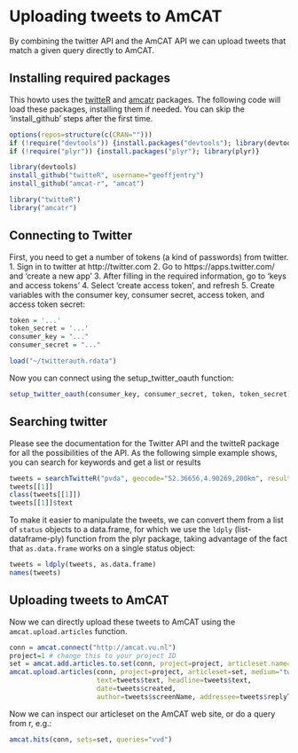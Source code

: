 Uploading tweets to AmCAT
=========================

By combining the twitter API and the AmCAT API we can upload tweets that match a given query directly to AmCAT.

Installing required packages
----

This howto uses the [twitteR](http://cran.r-project.org/web/packages/twitteR/index.html) and [amcatr](http://github.com/amcat/amcat-r) packages. 
The following code will load these packages, installing them if needed.
You can skip the 'install_github' steps after the first time. 

```r
options(repos=structure(c(CRAN="")))
if (!require("devtools")) {install.packages("devtools"); library(devtools)}
if (!require("plyr")) {install.packages("plyr"); library(plyr)}

library(devtools)
install_github("twitteR", username="geoffjentry")
install_github("amcat-r", "amcat")

library("twitteR")
library("amcatr")
```

Connecting to Twitter
----

First, you need to get a number of tokens (a kind of passwords) from twitter.
1. Sign in to twitter at http://twitter.com
2. Go to https://apps.twitter.com/ and 'create a new app'
3. After filling in the required information, go to 'keys and access tokens'
4. Select 'create access token', and refresh
5. Create variables with the consumer key, consumer secret, access token, and access token secret:

```r
token = '...'
token_secret = '...'
consumer_key = "..."
consumer_secret = "..."
```

```r
load("~/twitterauth.rdata")
```

Now you can connect using the setup_twitter_oauth function:

```r
setup_twitter_oauth(consumer_key, consumer_secret, token, token_secret)
```

Searching twitter
----

Please see the documentation for the Twitter API and the twitteR package for all the possibilities of the API. 
As the following simple example shows, you can search for keywords and get a list or results

```r
tweets = searchTwitteR("pvda", geocode="52.36656,4.90269,200km", result_type="recent")
tweets[[1]]
class(tweets[[1]])
tweets[[1]]$text
```

To make it easier to manipulate the tweets, we can convert them from a list of `status` objects to a data.frame, for which we use the `ldply` (list-dataframe-ply) function from the plyr package, taking advantage of the fact that `as.data.frame` works on a single status object:

```r
tweets = ldply(tweets, as.data.frame)
names(tweets)
```

Uploading tweets to AmCAT
----

Now we can directly upload these tweets to AmCAT using the `amcat.upload.articles` function. 

```r
conn = amcat.connect("http://amcat.vu.nl")
project=1 # change this to your project ID
set = amcat.add.articles.to.set(conn, project=project, articleset.name="Tweets", articles=NULL)
amcat.upload.articles(conn, project=project, articleset=set, medium="twitter",
                      text=tweets$text, headline=tweets$text, 
                      date=tweets$created, 
                      author=tweets$screenName, addressee=tweets$replyToSN)
```

Now we can inspect our articleset on the AmCAT web site, or do a query from r, e.g.:

```r
amcat.hits(conn, sets=set, queries="vvd")
```
